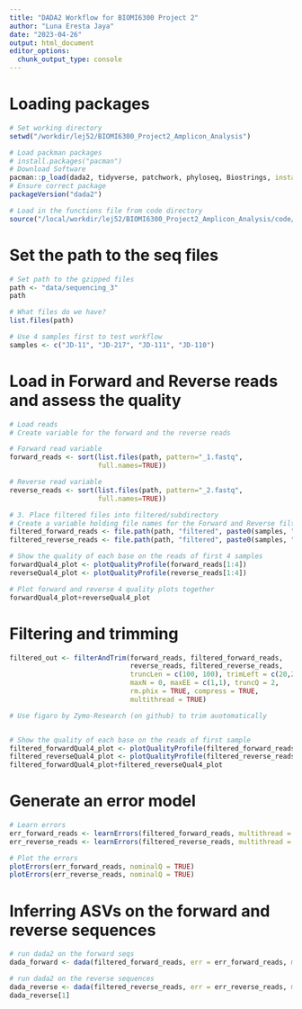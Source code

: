 ```yaml
---
title: "DADA2 Workflow for BIOMI6300 Project 2"
author: "Luna Eresta Jaya"
date: "2023-04-26"
output: html_document
editor_options: 
  chunk_output_type: console
---
```


# Loading packages
```r
# Set working directory
setwd("/workdir/lej52/BIOMI6300_Project2_Amplicon_Analysis")

# Load packman packages
# install.packages("pacman")
# Download Software 
pacman::p_load(dada2, tidyverse, patchwork, phyloseq, Biostrings, install = FALSE)
# Ensure correct package
packageVersion("dada2")

# Load in the functions file from code directory
source("/local/workdir/lej52/BIOMI6300_Project2_Amplicon_Analysis/code/functions.R")
```

# Set the path to the seq files
```r
# Set path to the gzipped files
path <- "data/sequencing_3"
path

# What files do we have?
list.files(path)

# Use 4 samples first to test workflow
samples <- c("JD-11", "JD-217", "JD-111", "JD-110")
```

# Load in Forward and Reverse reads and assess the quality
```r
# Load reads
# Create variable for the forward and the reverse reads

# Forward read variable
forward_reads <- sort(list.files(path, pattern="_1.fastq",
                      full.names=TRUE))

# Reverse read variable
reverse_reads <- sort(list.files(path, pattern="_2.fastq",
                      full.names=TRUE))

# 3. Place filtered files into filtered/subdirectory
# Create a variable holding file names for the Forward and Reverse filtered reads
filtered_forward_reads <- file.path(path, "filtered", paste0(samples, "_R1_filtered.fastq.gz"))
filtered_reverse_reads <- file.path(path, "filtered", paste0(samples, "_R2_filtered.fastq.gz"))

# Show the quality of each base on the reads of first 4 samples
forwardQual4_plot <- plotQualityProfile(forward_reads[1:4])
reverseQual4_plot <- plotQualityProfile(reverse_reads[1:4])

# Plot forward and reverse 4 quality plots together
forwardQual4_plot+reverseQual4_plot
```

# Filtering and trimming
```r
filtered_out <- filterAndTrim(forward_reads, filtered_forward_reads,
                              reverse_reads, filtered_reverse_reads,
                              truncLen = c(100, 100), trimLeft = c(20,20),
                              maxN = 0, maxEE = c(1,1), truncQ = 2,
                              rm.phix = TRUE, compress = TRUE,
                              multithread = TRUE)

# Use figaro by Zymo-Research (on github) to trim auotomatically


# Show the quality of each base on the reads of first sample
filtered_forwardQual4_plot <- plotQualityProfile(filtered_forward_reads[1:4])
filtered_reverseQual4_plot <- plotQualityProfile(filtered_reverse_reads[1:4])
filtered_forwardQual4_plot+filtered_reverseQual4_plot

```

# Generate an error model
```r
# Learn errors
err_forward_reads <- learnErrors(filtered_forward_reads, multithread = TRUE)
err_reverse_reads <- learnErrors(filtered_reverse_reads, multithread = TRUE)

# Plot the errors
plotErrors(err_forward_reads, nominalQ = TRUE)
plotErrors(err_reverse_reads, nominalQ = TRUE)
```

# Inferring ASVs on the forward and reverse sequences
```r
# run dada2 on the forward seqs
dada_forward <- dada(filtered_forward_reads, err = err_forward_reads, multithread = TRUE)

# run dada2 on the reverse sequences
dada_reverse <- dada(filtered_reverse_reads, err = err_reverse_reads, multithread = TRUE)
dada_reverse[1]
```
